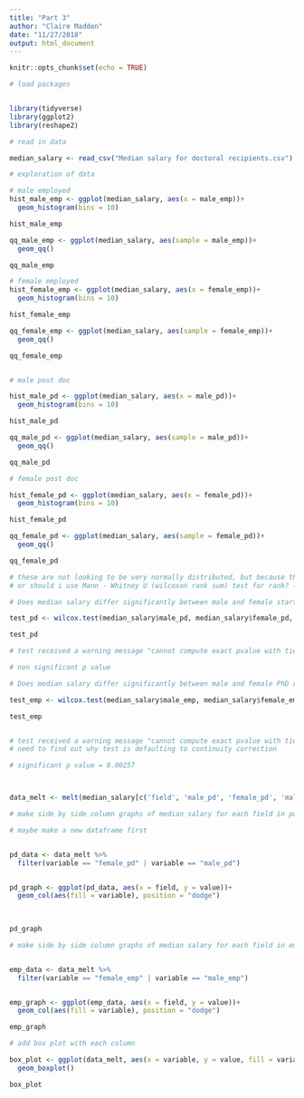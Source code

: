 ```yaml
---
title: "Part 3"
author: "Claire Madden"
date: "11/27/2018"
output: html_document
---
```


```r
knitr::opts_chunk$set(echo = TRUE)
```


```r
# load packages


library(tidyverse)
library(ggplot2)
library(reshape2)

# read in data

median_salary <- read_csv("Median salary for doctoral recipients.csv")

```

```r
# exploration of data

# male employed
hist_male_emp <- ggplot(median_salary, aes(x = male_emp))+
  geom_histogram(bins = 10)

hist_male_emp

qq_male_emp <- ggplot(median_salary, aes(sample = male_emp))+
  geom_qq()

qq_male_emp

# female employed
hist_female_emp <- ggplot(median_salary, aes(x = female_emp))+
  geom_histogram(bins = 10)

hist_female_emp

qq_female_emp <- ggplot(median_salary, aes(sample = female_emp))+
  geom_qq()

qq_female_emp


# male post doc

hist_male_pd <- ggplot(median_salary, aes(x = male_pd))+
  geom_histogram(bins = 10)

hist_male_pd

qq_male_pd <- ggplot(median_salary, aes(sample = male_pd))+
  geom_qq()

qq_male_pd

# female post doc

hist_female_pd <- ggplot(median_salary, aes(x = female_pd))+
  geom_histogram(bins = 10)

hist_female_pd

qq_female_pd <- ggplot(median_salary, aes(sample = female_pd))+
  geom_qq()

qq_female_pd

# these are not looking to be very normally distributed, but because they are medians of a larget data set is it still okay to do t-test?
# or should i use Mann - Whitney U (wilcoxon rank sum) test for rank? - risk loss of resolution

```






```r
# Does median salary differ significantly between male and female starting postdoc positions?

test_pd <- wilcox.test(median_salary$male_pd, median_salary$female_pd, paired = TRUE)

test_pd

# test received a warning message "cannot compute exact pvalue with ties"

# non significant p value

```




```r
# Does median salary differ significantly between male and female PhD recipients in non-postdoc employment positions?

test_emp <- wilcox.test(median_salary$male_emp, median_salary$female_emp, paired = TRUE)

test_emp


# test received a warning message "cannot compute exact pvalue with ties"
# need to find out why test is defaulting to continuity correction

# significant p value = 0.00257 




```




```r

data_melt <- melt(median_salary[c('field', 'male_pd', 'female_pd', 'male_emp', 'female_emp')], id.vars = 1)

```


```r
# make side by side column graphs of median salary for each field in post doc

# maybe make a new dataframe first


pd_data <- data_melt %>% 
  filter(variable == "female_pd" | variable == "male_pd")


pd_graph <- ggplot(pd_data, aes(x = field, y = value))+
  geom_col(aes(fill = variable), position = "dodge")
  
  

pd_graph

```




```r
# make side by side column graphs of median salary for each field in employed


emp_data <- data_melt %>% 
  filter(variable == "female_emp" | variable == "male_emp")


emp_graph <- ggplot(emp_data, aes(x = field, y = value))+
  geom_col(aes(fill = variable), position = "dodge")

emp_graph

```




```r
# add box plot with each column

box_plot <- ggplot(data_melt, aes(x = variable, y = value, fill = variable))+
  geom_boxplot()

box_plot


```

